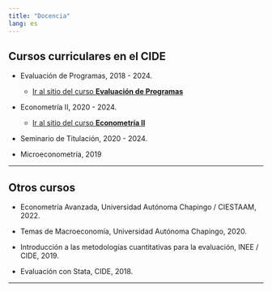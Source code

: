 ```yaml
---
title: "Docencia"
lang: es
---
```


## Cursos curriculares en el CIDE

- Evaluación de Programas, 2018 - 2024.

  - [Ir al sitio del curso **Evaluación de Programas**](https://rojasirvin.github.io/evaluacion-de-programas/){target="_blank"}

- Econometría II, 2020 - 2024.

  - [Ir al sitio del curso **Econometría II**](https://rojasirvin.github.io/econometria-ii/){target="_blank"}

- Seminario de Titulación, 2020 - 2024.

- Microeconometría, 2019


---

## Otros cursos

- Econometría Avanzada, Universidad Autónoma Chapingo / CIESTAAM, 2022.

- Temas de Macroeconomía, Universidad Autónoma Chapingo, 2020.

- Introducción a las metodologías cuantitativas para la evaluación, INEE / CIDE, 2019.

- Evaluación con Stata, CIDE, 2018.

---
